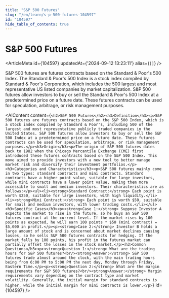 ```yaml
---
title: "S&P 500 Futures"
slug: "/en/learn/s-p-500-futures-104597"
id: "104597"
hide_table_of_contents: true
---
```



# S&P 500 Futures

<ArticleMeta id={104597} updatedAt={'2024-09-12 13:23:11'} alias={`[]`} />
<div className='border-solid border-b border-t-0 my-4 border-[var(--ifm-color-gray-300)]' />

S&P 500 futures are futures contracts based on the Standard & Poor's 500 Index. The Standard & Poor's 500 Index is a stock index compiled by Standard & Poor's Corporation, which includes the 500 largest and most representative US listed companies by market capitalization. S&P 500 futures allow investors to buy or sell the Standard & Poor's 500 Index at a predetermined price on a future date. These futures contracts can be used for speculation, arbitrage, or risk management purposes.

<AIContent content={`<h2>S&P 500 Futures</h2><h3>Definition</h3><p>S&P 500 futures are futures contracts based on the S&P 500 Index, which is a stock index compiled by Standard & Poor's, including 500 of the largest and most representative publicly traded companies in the United States. S&P 500 futures allow investors to buy or sell the S&P 500 Index at a predetermined price on a future date. These futures contracts can be used for speculation, arbitrage, or risk management purposes.</p><h3>Origin</h3><p>The origin of S&P 500 futures dates back to 1982 when the Chicago Mercantile Exchange (CME) first introduced these futures contracts based on the S&P 500 Index. This move aimed to provide investors with a new tool to better manage market risk and diversify their investment portfolios.</p><h3>Categories and Characteristics</h3><p>S&P 500 futures mainly come in two types: standard contracts and mini contracts. Standard contracts have a higher point value, suitable for large investors, while mini contracts have a lower point value, making them more accessible to small and medium investors. Their characteristics are as follows:</p><ul><li><strong>Standard Contract:</strong> Each point is worth $250, suitable for large investors, with high liquidity.</li><li><strong>Mini Contract:</strong> Each point is worth $50, suitable for small and medium investors, with lower trading costs.</li></ul><h3>Specific Cases</h3><p><strong>Case 1:</strong> Suppose Investor A expects the market to rise in the future, so he buys an S&P 500 futures contract at the current level. If the market rises by 100 points as expected, he will earn 100 points * $50 (mini contract) = $5,000 in profit.</p><p><strong>Case 2:</strong> Investor B holds a large amount of stock and is concerned about market declines causing losses, so he sells S&P 500 futures contracts for hedging. If the market falls by 100 points, his profit in the futures market can partially offset the losses in the stock market.</p><h3>Common Questions</h3><p><strong>Question 1:</strong> What are the trading hours for S&P 500 futures?<br/><strong>Answer:</strong> S&P 500 futures trade almost around the clock, with the main trading hours being from 6:00 PM to 5:00 PM the next day, Monday through Friday, Eastern Time.</p><p><strong>Question 2:</strong> What are the margin requirements for S&P 500 futures?<br/><strong>Answer:</strong> Margin requirements vary depending on the contract type and market volatility. Generally, the initial margin for standard contracts is higher, while the initial margin for mini contracts is lower.</p>`} id={104597} />
